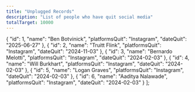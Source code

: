 ```yaml
---
title: "Unplugged Records"
description: "List of people who have quit social media"
totalTarget: 10000
---
```


  {
    "id": 1,
    "name": "Ben Botvinick",
    "platformsQuit": "Instagram",
    "dateQuit": "2025-06-27"
  },
  {
    "id": 2,
    "name": "Truitt Flink", 
    "platformsQuit": "Instagram",
    "dateQuit": "2024-11-03"
  },
  {
    "id": 3,
    "name": "Bernardo Melotti", 
    "platformsQuit": "Instagram",
    "dateQuit": "2024-02-03"
  },
  {
    "id": 4,
    "name": "Will Burkhart", 
    "platformsQuit": "Instagram",
    "dateQuit": "2024-02-03"
  },
  {
    "id": 5,
    "name": "Logan Graves", 
    "platformsQuit": "Instagram",
    "dateQuit": "2024-02-03"
  },
  {
    "id": 6,
    "name": "Aaditya Nalawade", 
    "platformsQuit": "Instagram",
    "dateQuit": "2024-02-03"
  }
];
